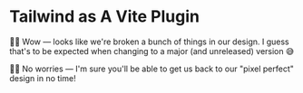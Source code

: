 # Tailwind as A Vite Plugin

<EpicVideo url="https://www.epicweb.dev/workshops/pixel-perfect-figma-to-tailwind/preparing-for-tailwind-v4/integrating-tailwind-v4-with-vite/solution" />

👨‍💼 Wow — looks like we're broken a bunch of things in our design. I guess that's to be expected when changing to a major (and unreleased) version 😅

👨‍💼 No worries — I'm sure you'll be able to get us back to our "pixel perfect" design in no time!
